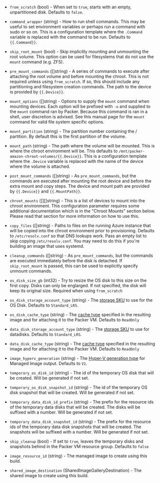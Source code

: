 <!-- Code generated from the comments of the Config struct in builder/azure/chroot/builder.go; DO NOT EDIT MANUALLY -->

- `from_scratch` (bool) - When set to `true`, starts with an empty, unpartitioned disk. Defaults to `false`.

- `command_wrapper` (string) - How to run shell commands. This may be useful to set environment variables or perhaps run
  a command with sudo or so on. This is a configuration template where the `.Command` variable
  is replaced with the command to be run. Defaults to `{{.Command}}`.

- `skip_root_mount` (bool) - Skip implicitly mounting and unmounting the root volume. This option can be used for filesystems that
  do not use the `mount` command (e.g. ZFS).

- `pre_mount_commands` ([]string) - A series of commands to execute after attaching the root volume and before mounting the chroot.
  This is not required unless using `from_scratch`. If so, this should include any partitioning
  and filesystem creation commands. The path to the device is provided by `{{.Device}}`.

- `mount_options` ([]string) - Options to supply the `mount` command when mounting devices. Each option will be prefixed with
  `-o` and supplied to the `mount` command ran by Packer. Because this command is ran in a shell,
  user discretion is advised. See this manual page for the `mount` command for valid file system specific options.

- `mount_partition` (string) - The partition number containing the / partition. By default this is the first partition of the volume.

- `mount_path` (string) - The path where the volume will be mounted. This is where the chroot environment will be. This defaults
  to `/mnt/packer-amazon-chroot-volumes/{{.Device}}`. This is a configuration template where the `.Device`
  variable is replaced with the name of the device where the volume is attached.

- `post_mount_commands` ([]string) - As `pre_mount_commands`, but the commands are executed after mounting the root device and before the
  extra mount and copy steps. The device and mount path are provided by `{{.Device}}` and `{{.MountPath}}`.

- `chroot_mounts` ([][]string) - This is a list of devices to mount into the chroot environment. This configuration parameter requires
  some additional documentation which is in the "Chroot Mounts" section below. Please read that section
  for more information on how to use this.

- `copy_files` ([]string) - Paths to files on the running Azure instance that will be copied into the chroot environment prior to
  provisioning. Defaults to `/etc/resolv.conf` so that DNS lookups work. Pass an empty list to skip copying
  `/etc/resolv.conf`. You may need to do this if you're building an image that uses systemd.

- `cleanup_commands` ([]string) - As `pre_mount_commands`, but the commands are executed immediately before the disk is detached.
  If `skip_root_mount` is passed, this can be used to explicitly specify unmount commands.

- `os_disk_size_gb` (int32) - Try to resize the OS disk to this size on the first copy. Disks can only be englarged. If not specified,
  the disk will keep its original size. Required when using `from_scratch`

- `os_disk_storage_account_type` (string) - The [storage SKU](https://docs.microsoft.com/en-us/rest/api/compute/disks/createorupdate#diskstorageaccounttypes)
  to use for the OS Disk. Defaults to `Standard_LRS`.

- `os_disk_cache_type` (string) - The [cache type](https://docs.microsoft.com/en-us/rest/api/compute/images/createorupdate#cachingtypes)
  specified in the resulting image and for attaching it to the Packer VM. Defaults to `ReadOnly`

- `data_disk_storage_account_type` (string) - The [storage SKU](https://docs.microsoft.com/en-us/rest/api/compute/disks/createorupdate#diskstorageaccounttypes)
  to use for datadisks. Defaults to `Standard_LRS`.

- `data_disk_cache_type` (string) - The [cache type](https://docs.microsoft.com/en-us/rest/api/compute/images/createorupdate#cachingtypes)
  specified in the resulting image and for attaching it to the Packer VM. Defaults to `ReadOnly`

- `image_hyperv_generation` (string) - The [Hyper-V generation type](https://docs.microsoft.com/en-us/rest/api/compute/images/createorupdate#hypervgenerationtypes) for Managed Image output.
  Defaults to `V1`.

- `temporary_os_disk_id` (string) - The id of the temporary OS disk that will be created. Will be generated if not set.

- `temporary_os_disk_snapshot_id` (string) - The id of the temporary OS disk snapshot that will be created. Will be generated if not set.

- `temporary_data_disk_id_prefix` (string) - The prefix for the resource ids of the temporary data disks that will be created. The disks will be suffixed with a number. Will be generated if not set.

- `temporary_data_disk_snapshot_id` (string) - The prefix for the resource ids of the temporary data disk snapshots that will be created. The snapshots will be suffixed with a number. Will be generated if not set.

- `skip_cleanup` (bool) - If set to `true`, leaves the temporary disks and snapshots behind in the Packer VM resource group. Defaults to `false`

- `image_resource_id` (string) - The managed image to create using this build.

- `shared_image_destination` (SharedImageGalleryDestination) - The shared image to create using this build.

<!-- End of code generated from the comments of the Config struct in builder/azure/chroot/builder.go; -->
